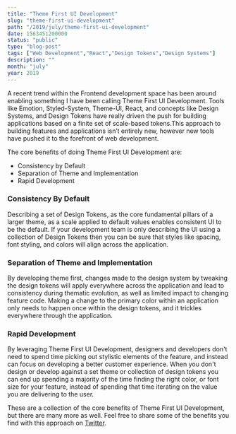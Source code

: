 ```yaml
---
title: "Theme First UI Development"
slug: "theme-first-ui-development"
path: "/2019/july/theme-first-ui-development"
date: 1563451200000
status: "public"
type: "blog-post"
tags: ["Web Development","React","Design Tokens","Design Systems"]
description: ""
month: "july"
year: 2019
---
```




A recent trend within the Frontend development space has been around enabling
something I have been calling Theme First UI Development. Tools like Emotion,
Styled-System, Theme-UI, React, and concepts like Design Systems, and Design
Tokens have really driven the push for building applications based on a finite
set of scale-based tokens.This approach to building features and applications
isn’t entirely new, however new tools have pushed it to the forefront of web
development.

The core benefits of doing Theme First UI Development are:

- Consistency by Default
- Separation of Theme and Implementation
- Rapid Development

### Consistency By Default

Describing a set of Design Tokens, as the core fundamental pillars of a larger
theme, as a scale applied to default values enables consistent UI to be the
default. If your development team is only describing the UI using a collection
of Design Tokens then you can be sure that styles like spacing, font styling,
and colors will align across the application.

### Separation of Theme and Implementation

By developing theme first, changes made to the design system by tweaking the
design tokens will apply everywhere across the application and lead to
consistency during thematic evolution, as well as limited impact to changing
feature code. Making a change to the primary color within an application only
needs to happen once within the design tokens, and it trickles everywhere
through the application.

### Rapid Development

By leveraging Theme First UI Development, designers and developers don't need to
spend time picking out stylistic elements of the feature, and instead can focus
on developing a better customer experience. When you don't design or develop
against a set theme or collection of design tokens you can end up spending a
majority of the time finding the right color, or font size for your feature,
instead of spending that time iterating on the value you are delivering to the
user.

These are a collection of the core benefits of Theme First UI Development, but
there are many more as well. Feel free to share some of the benefits you find
with this approach on [Twitter](https://twitter.com/immatthamlin).


